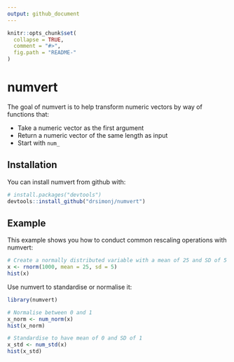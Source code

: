 ```yaml
---
output: github_document
---
```


<!-- README.md is generated from README.Rmd. Please edit that file -->

```r
knitr::opts_chunk$set(
  collapse = TRUE,
  comment = "#>",
  fig.path = "README-"
)
```

# numvert

The goal of numvert is to help transform numeric vectors by way of functions that:

- Take a numeric vector as the first argument
- Return a numeric vector of the same length as input
- Start with `num_`

## Installation

You can install numvert from github with:

```r
# install.packages("devtools")
devtools::install_github("drsimonj/numvert")
```

## Example

This example shows you how to conduct common rescaling operations with numvert:

```r
# Create a normally distributed variable with a mean of 25 and SD of 5
x <- rnorm(1000, mean = 25, sd = 5)
hist(x)
```

Use numvert to standardise or normalise it:

```r
library(numvert)
```

```r
# Normalise between 0 and 1
x_norm <- num_norm(x)
hist(x_norm)
```

```r
# Standardise to have mean of 0 and SD of 1
x_std <- num_std(x)
hist(x_std)
```
